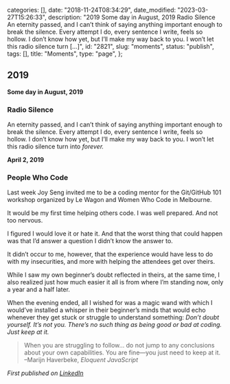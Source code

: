 
  categories: [],
  date: "2018-11-24T08:34:29",
  date_modified: "2023-03-27T15:26:33",
  description:
    "2019 Some day in August, 2019 Radio Silence An eternity passed, and I can’t think of saying anything important enough to break the silence. Every attempt I do, every sentence I write, feels so hollow. I don’t know how yet, but I’ll make my way back to you. I won’t let this radio silence turn […]",
  id: "2821",
  slug: "moments",
  status: "publish",
  tags: [],
  title: "Moments",
  type: "page",
};


## 2019

**Some day in August, 2019**

### Radio Silence

An eternity passed, and I can’t think of saying anything important enough to break the silence. Every attempt I do, every sentence I write, feels so hollow. I don’t know how yet, but I’ll make my way back to you. I won’t let this radio silence turn into *forever.*

**April 2, 2019**

### People Who Code

Last week Joy Seng invited me to be a coding mentor for the Git/GitHub 101 workshop organized by Le Wagon and Women Who Code in Melbourne.

It would be my first time helping others code. I was well prepared. And not too nervous.

I figured I would love it or hate it. And that the worst thing that could happen was that I’d answer a question I didn’t know the answer to.

It didn’t occur to me, however, that the experience would have less to do with my insecurities, and more with helping the attendees get over theirs.

While I saw my own beginner’s doubt reflected in theirs, at the same time, I also realized just how much easier it all is from where I’m standing now, only a year and a half later.

When the evening ended, all I wished for was a magic wand with which I would’ve installed a whisper in their beginner’s minds that would echo whenever they get stuck or struggle to understand something: _Don’t doubt yourself. It’s not you. There’s no such thing as being good or bad at coding. Just keep at it._

> When you are struggling to follow… do not jump to any conclusions about your own capabilities. You are fine—you just need to keep at it. –Marijn Haverbeke, _Eloquent JavaScript_

_First published on [LinkedIn](https://www.linkedin.com/feed/update/urn:li:activity:6518727226597437440)_
